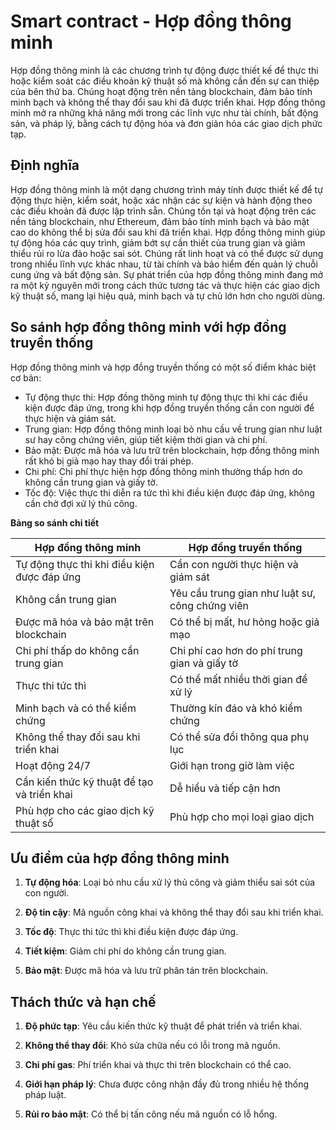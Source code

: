 
# Smart contract - Hợp đồng thông minh
Hợp đồng thông minh là các chương trình tự động được thiết kế để thực thi hoặc kiểm soát các điều khoản kỹ thuật số mà không cần đến sự can thiệp của bên thứ ba. Chúng hoạt động trên nền tảng blockchain, đảm bảo tính minh bạch và không thể thay đổi sau khi đã được triển khai. Hợp đồng thông minh mở ra những khả năng mới trong các lĩnh vực như tài chính, bất động sản, và pháp lý, bằng cách tự động hóa và đơn giản hóa các giao dịch phức tạp.

## Định nghĩa
Hợp đồng thông minh là một dạng chương trình máy tính được thiết kế để tự động thực hiện, kiểm soát, hoặc xác nhận các sự kiện và hành động theo các điều khoản đã được lập trình sẵn. Chúng tồn tại và hoạt động trên các nền tảng blockchain, như Ethereum, đảm bảo tính minh bạch và bảo mật cao do không thể bị sửa đổi sau khi đã triển khai. Hợp đồng thông minh giúp tự động hóa các quy trình, giảm bớt sự cần thiết của trung gian và giảm thiểu rủi ro lừa đảo hoặc sai sót. Chúng rất linh hoạt và có thể được sử dụng trong nhiều lĩnh vực khác nhau, từ tài chính và bảo hiểm đến quản lý chuỗi cung ứng và bất động sản. Sự phát triển của hợp đồng thông minh đang mở ra một kỷ nguyên mới trong cách thức tương tác và thực hiện các giao dịch kỹ thuật số, mang lại hiệu quả, minh bạch và tự chủ lớn hơn cho người dùng.

## So sánh hợp đồng thông minh với hợp đồng truyền thống

Hợp đồng thông minh và hợp đồng truyền thống có một số điểm khác biệt cơ bản:

- Tự động thực thi: Hợp đồng thông minh tự động thực thi khi các điều kiện được đáp ứng, trong khi hợp đồng truyền thống cần con người để thực hiện và giám sát.
- Trung gian: Hợp đồng thông minh loại bỏ nhu cầu về trung gian như luật sư hay công chứng viên, giúp tiết kiệm thời gian và chi phí.
- Bảo mật: Được mã hóa và lưu trữ trên blockchain, hợp đồng thông minh rất khó bị giả mạo hay thay đổi trái phép.
- Chi phí: Chi phí thực hiện hợp đồng thông minh thường thấp hơn do không cần trung gian và giấy tờ.
- Tốc độ: Việc thực thi diễn ra tức thì khi điều kiện được đáp ứng, không cần chờ đợi xử lý thủ công.

**Bảng so sánh chi tiết**

| Hợp đồng thông minh | Hợp đồng truyền thống |
|---------------------|------------------------|
| Tự động thực thi khi điều kiện được đáp ứng | Cần con người thực hiện và giám sát |
| Không cần trung gian | Yêu cầu trung gian như luật sư, công chứng viên |
| Được mã hóa và bảo mật trên blockchain | Có thể bị mất, hư hỏng hoặc giả mạo |
| Chi phí thấp do không cần trung gian | Chi phí cao hơn do phí trung gian và giấy tờ |
| Thực thi tức thì | Có thể mất nhiều thời gian để xử lý |
| Minh bạch và có thể kiểm chứng | Thường kín đáo và khó kiểm chứng |
| Không thể thay đổi sau khi triển khai | Có thể sửa đổi thông qua phụ lục |
| Hoạt động 24/7 | Giới hạn trong giờ làm việc |
| Cần kiến thức kỹ thuật để tạo và triển khai | Dễ hiểu và tiếp cận hơn |
| Phù hợp cho các giao dịch kỹ thuật số | Phù hợp cho mọi loại giao dịch |

## Ưu điểm của hợp đồng thông minh

1. **Tự động hóa**: Loại bỏ nhu cầu xử lý thủ công và giảm thiểu sai sót của con người.

2. **Độ tin cậy**: Mã nguồn công khai và không thể thay đổi sau khi triển khai.

3. **Tốc độ**: Thực thi tức thì khi điều kiện được đáp ứng.

4. **Tiết kiệm**: Giảm chi phí do không cần trung gian.

5. **Bảo mật**: Được mã hóa và lưu trữ phân tán trên blockchain.

## Thách thức và hạn chế

1. **Độ phức tạp**: Yêu cầu kiến thức kỹ thuật để phát triển và triển khai.

2. **Không thể thay đổi**: Khó sửa chữa nếu có lỗi trong mã nguồn.

3. **Chi phí gas**: Phí triển khai và thực thi trên blockchain có thể cao.

4. **Giới hạn pháp lý**: Chưa được công nhận đầy đủ trong nhiều hệ thống pháp luật.

5. **Rủi ro bảo mật**: Có thể bị tấn công nếu mã nguồn có lỗ hổng.

<PostNav currentSectionId={1} currentPostId={5} />